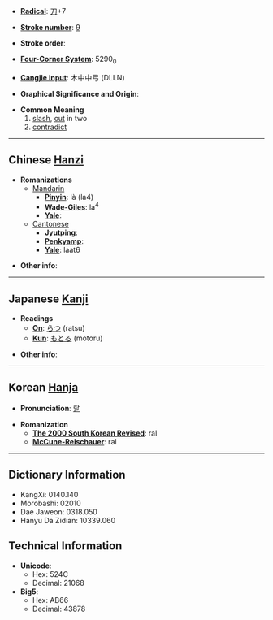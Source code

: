 * '''[[Wiktionary:Chinese radical index| Radical]]''': [[Wiktionary:Chinese radical index 刀|刀]]+7

* '''[[Wiktionary:Chinese total strokes index|Stroke number]]''': [[Wiktionary:Chinese total strokes index 9|9]]

* '''Stroke order''': 

* '''[[Wiktionary:Chinese four corner index|Four-Corner System]]''': 5290<sub>0</sub>

* '''[[Wiktionary:Chinese Cangjie index|Cangjie input]]''': 木中中弓 (DLLN)

* '''Graphical Significance and Origin''': 

* '''Common Meaning'''
*#[[slash]], [[cut]] in two
*# [[contradict]]

----

== Chinese [[Hanzi]] ==

* '''Romanizations'''
** [[Mandarin]]
*** '''[[Pinyin]]''': là (la4)
*** '''[[Wade-Giles]]''': la<sup>4</sup>
*** '''[[Yale]]''': 
**[[Cantonese]]
***'''[[Jyutping]]''':
***'''[[Penkyamp]]''': 
***'''[[Yale]]''': laat6

* '''Other info''': 

----

== Japanese [[Kanji]] ==

* '''Readings'''
** '''[[On]]''': [[らつ]] (ratsu)
** '''[[Kun]]''': [[もとる]] (motoru)

* '''Other info''':  

----

== Korean [[Hanja]] ==

* '''Pronunciation''': [[랄]]

* '''Romanization'''
** '''[[The 2000 South Korean Revised Romanization|The 2000 South Korean Revised]]''': ral
** '''[[McCune-Reischauer]]''': ral

----

== Dictionary Information ==

* KangXi: 0140.140
* Morobashi: 02010
* Dae Jaweon: 0318.050
* Hanyu Da Zidian: 10339.060

== Technical Information ==

* '''Unicode''':
** Hex: 524C
** Decimal: 21068
* '''Big5''':
** Hex: AB66
** Decimal: 43878
